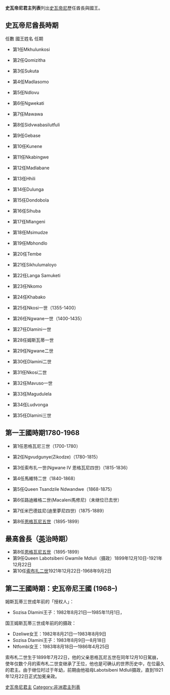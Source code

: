 {{noteTA
|1=zh-hans:姆斯瓦蒂三世;zh-hant:姆斯瓦蒂三世;zh-tw:恩史瓦帝三世
}}
{{Untranslated-jargon||人名}}
{{Unreferenced |time=2008-10-12T06:51:31+00:00 }}
{{Infobox Monarchy
|border             = monarchy
|royal_title        = 國王
|realm              = 史瓦帝尼
|type               = other
|coatofarms         = Coat of arms of Eswatini.svg
|coatofarms_article = 史瓦帝尼國徽
|image              = King of Eswatini.jpg
|residence          = [[洛班巴|洛班巴]]羅基撻宮 （Lozitha Palace）
|caption            = 
|incumbent          = [[恩史瓦帝三世|恩史瓦帝三世]]
|incumbentsince     = 1986年4月25日
|heir_apparent      = 無
|first_monarch      = 恩格瓦尼三世
|date               = 1780年
|native_name        = King of the Kingdom of Eswatini}}
'''史瓦帝尼君主列表'''列出[[史瓦帝尼|史瓦帝尼]]歷任酋長與國王。

==史瓦帝尼酋長時期==
任數  國王姓名               任期

*第1任Mkhulunkosi

*第2任Qomizitha

*第3任Sukuta

*第4任Madlasomo

*第5任Ndlovu

*第6任Ngwekati

*第7任Mawawa

*第8任Sidvwabasilutfuli

*第9任Gebase

*第10任Kunene

*第11任Nkabingwe

*第12任Madlabane

*第13任Hhili

*第14任Dulunga

*第15任Dondobola

*第16任Sihuba

*第17任Mlangeni

*第18任Msimudze

*第19任Mbhondlo

*第20任Tembe

*第21任Sikhulumaloyo

*第22任Langa Samuketi

*第23任Nkomo

*第24任Khabako

*第25任Nkosi一世（1355-1400）

*第26任Ngwane一世（1400-1435）

*第27任Dlamini一世

*第28任姆斯瓦蒂一世

*第29任Ngwane二世

*第30任Dlamini二世

*第31任Nkosi二世

*第32任Mavuso一世

*第33任Magudulela

*第34任Ludvonga

*第35任Dlamini三世

==第一王國時期1780-1968==

*第1任恩格瓦尼三世（1700-1780）

*第2任Ngvudgunye(Zikodze)（1780-1815）

*第3任索布扎一世(Ngwane IV 恩格瓦尼四世)（1815-1836）

*第4任馬維特二世（1840-1868）

*第5任Queen Tsandzile Ndwandwe（1868-1875）

*第6任路迪維格二世(Macaleni馬修尼)（未继位已去世）

*第7任米巴德兹尼(迪里夢尼四世)（1875-1889）

*第8任[[恩格瓦尼五世|恩格瓦尼五世]]（1895-1899）

==最高酋長（[[英國|英]]治時期）==
*第8任[[恩格瓦尼五世|恩格瓦尼五世]]（1895-1899）
*第9任Queen Labotsibeni Gwamile Mdluli（摄政）1899年12月10日-1921年12月22日
*第10任[[索布扎二世|索布扎二世]]1921年12月22日-1968年9月2日

==第二王國時期：史瓦帝尼王國 (1968–)==
{{Succession table monarch
| name1       = '''[[索布扎二世|索布扎二世]]'''
| nickname1   = 
| native1     = 
| life1       = {{Birth date|1899|7|22|df=y}} – {{Death date and age|1982|8|21|1899|7|22|df=y}}
| reignstart1 = 1968年9月2日
| reignend1   = 1982年8月21日
| notes1      = 恩格瓦尼五世之子
| family1     = 德拉米尼家族
| image1      = King Sobhuza II, 1945 (cropped).jpg
| alt1        = Sobhuza II of Swaziland
| name2       = '''[[姆斯瓦蒂三世|姆斯瓦蒂三世]]'''
| nickname2   = 
| native2     = 
| life2       = {{Birth date and age|1968|4|19|df=y}}
| reignstart2 = 1986年4月25日
| reignend2   = 
| notes2      = 索布扎二世之子
| family2     = 德拉米尼家族
| image2      = King Mswati III 2014.jpg
| alt2        = Mswati III of Swaziland
}}

;姆斯瓦蒂三世成年前的「授权人」：
*Sozisa Dlamini王子：1982年8月21日—1985年11月1日，{{小|（1984年7月起暂停職務）}}
;国王姆斯瓦蒂三世成年前的的摄政：
*Dzeliwe女王：1982年8月21日—1983年8月9日
*Sozisa Dlamini王子：1983年8月9日—8月18日{{小|（代理）}}
*Ntfombi女王：1983年8月18日—1986年4月25日
索布札二世生于1899年7月22日，他的父亲恩格瓦尼五世在同年12月10日駕崩，使年仅数个月的索布札二世变继承了王位，他也是可确认的世界历史中，在位最久的君主。由于继位时过于年幼，前期由他祖母Labotsibeni Mdluli摄政，直到1921年12月22日正式加冕亲政。
{{史瓦帝尼君主}}
{{非洲国家元首}}
{{君主制}}
[[Category:史瓦帝尼君主|]]
[[Category:非洲君主列表|Category:非洲君主列表]]